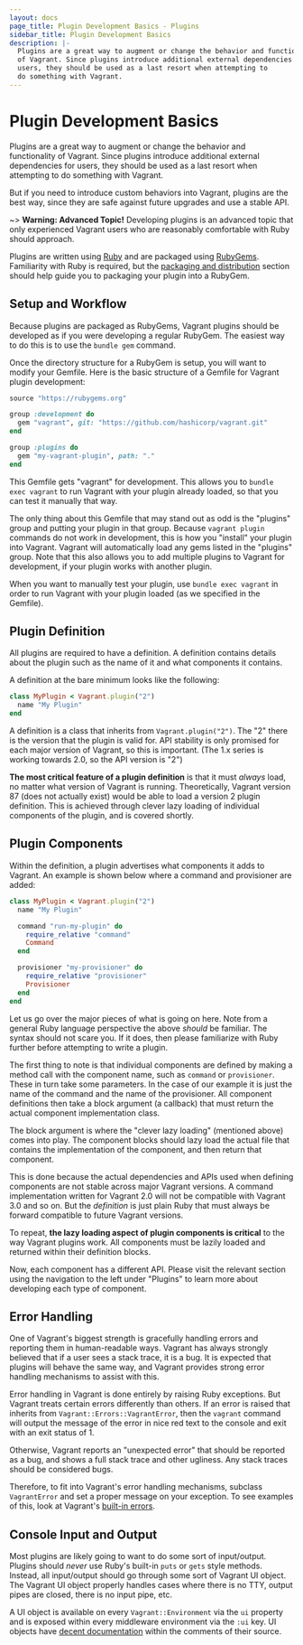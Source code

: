 ```yaml
---
layout: docs
page_title: Plugin Development Basics - Plugins
sidebar_title: Plugin Development Basics
description: |-
  Plugins are a great way to augment or change the behavior and functionality
  of Vagrant. Since plugins introduce additional external dependencies for
  users, they should be used as a last resort when attempting to
  do something with Vagrant.
---
```


# Plugin Development Basics

Plugins are a great way to augment or change the behavior and functionality
of Vagrant. Since plugins introduce additional external dependencies for
users, they should be used as a last resort when attempting to
do something with Vagrant.

But if you need to introduce custom behaviors
into Vagrant, plugins are the best way, since they are safe against future
upgrades and use a stable API.

~> **Warning: Advanced Topic!** Developing plugins is an
advanced topic that only experienced Vagrant users who are reasonably
comfortable with Ruby should approach.

Plugins are written using [Ruby](https://www.ruby-lang.org/en/) and are packaged
using [RubyGems](https://rubygems.org/). Familiarity with Ruby is required,
but the [packaging and distribution](/docs/plugins/packaging) section should help
guide you to packaging your plugin into a RubyGem.

## Setup and Workflow

Because plugins are packaged as RubyGems, Vagrant plugins should be
developed as if you were developing a regular RubyGem. The easiest
way to do this is to use the `bundle gem` command.

Once the directory structure for a RubyGem is setup, you will want
to modify your Gemfile. Here is the basic structure of a Gemfile for
Vagrant plugin development:

```ruby
source "https://rubygems.org"

group :development do
  gem "vagrant", git: "https://github.com/hashicorp/vagrant.git"
end

group :plugins do
  gem "my-vagrant-plugin", path: "."
end
```

This Gemfile gets "vagrant" for development. This allows you to
`bundle exec vagrant` to run Vagrant with your plugin already loaded,
so that you can test it manually that way.

The only thing about this Gemfile that may stand out as odd is the
"plugins" group and putting your plugin in that group. Because
`vagrant plugin` commands do not work in development, this is how
you "install" your plugin into Vagrant. Vagrant will automatically
load any gems listed in the "plugins" group. Note that this also
allows you to add multiple plugins to Vagrant for development, if
your plugin works with another plugin.

When you want to manually test your plugin, use
`bundle exec vagrant` in order to run Vagrant with your plugin
loaded (as we specified in the Gemfile).

## Plugin Definition

All plugins are required to have a definition. A definition contains details
about the plugin such as the name of it and what components it contains.

A definition at the bare minimum looks like the following:

```ruby
class MyPlugin < Vagrant.plugin("2")
  name "My Plugin"
end
```

A definition is a class that inherits from `Vagrant.plugin("2")`. The "2"
there is the version that the plugin is valid for. API stability is only
promised for each major version of Vagrant, so this is important. (The
1.x series is working towards 2.0, so the API version is "2")

**The most critical feature of a plugin definition** is that it must _always_
load, no matter what version of Vagrant is running. Theoretically, Vagrant
version 87 (does not actually exist) would be able to load a version 2 plugin
definition. This is achieved through clever lazy loading of individual components
of the plugin, and is covered shortly.

## Plugin Components

Within the definition, a plugin advertises what components it adds to
Vagrant. An example is shown below where a command and provisioner are
added:

```ruby
class MyPlugin < Vagrant.plugin("2")
  name "My Plugin"

  command "run-my-plugin" do
    require_relative "command"
    Command
  end

  provisioner "my-provisioner" do
    require_relative "provisioner"
    Provisioner
  end
end
```

Let us go over the major pieces of what is going on here. Note from a general
Ruby language perspective the above _should_ be familiar. The syntax should
not scare you. If it does, then please familiarize with Ruby further before
attempting to write a plugin.

The first thing to note is that individual components are defined by
making a method call with the component name, such as `command` or
`provisioner`. These in turn take some parameters. In the case of our
example it is just the name of the command and the name of the provisioner.
All component definitions then take a block argument (a callback) that
must return the actual component implementation class.

The block argument is where the "clever lazy loading" (mentioned above)
comes into play. The component blocks should lazy load the actual file that
contains the implementation of the component, and then return that component.

This is done because the actual dependencies and APIs used when defining
components are not stable across major Vagrant versions. A command implementation
written for Vagrant 2.0 will not be compatible with Vagrant 3.0 and so on. But
the _definition_ is just plain Ruby that must always be forward compatible
to future Vagrant versions.

To repeat, **the lazy loading aspect of plugin components is critical**
to the way Vagrant plugins work. All components must be lazily loaded
and returned within their definition blocks.

Now, each component has a different API. Please visit the relevant section
using the navigation to the left under "Plugins" to learn more about developing
each type of component.

## Error Handling

One of Vagrant's biggest strength is gracefully handling errors and reporting
them in human-readable ways. Vagrant has always strongly believed that if
a user sees a stack trace, it is a bug. It is expected that plugins will behave
the same way, and Vagrant provides strong error handling mechanisms to
assist with this.

Error handling in Vagrant is done entirely by raising Ruby exceptions.
But Vagrant treats certain errors differently than others. If an error
is raised that inherits from `Vagrant::Errors::VagrantError`, then the
`vagrant` command will output the message of the error in nice red text
to the console and exit with an exit status of 1.

Otherwise, Vagrant reports an "unexpected error" that should be reported
as a bug, and shows a full stack trace and other ugliness. Any stack traces
should be considered bugs.

Therefore, to fit into Vagrant's error handling mechanisms, subclass
`VagrantError` and set a proper message on your exception. To see
examples of this, look at Vagrant's [built-in errors](https://github.com/hashicorp/vagrant/blob/master/lib/vagrant/errors.rb).

## Console Input and Output

Most plugins are likely going to want to do some sort of input/output.
Plugins should _never_ use Ruby's built-in `puts` or `gets` style methods.
Instead, all input/output should go through some sort of Vagrant UI object.
The Vagrant UI object properly handles cases where there is no TTY, output
pipes are closed, there is no input pipe, etc.

A UI object is available on every `Vagrant::Environment` via the `ui` property
and is exposed within every middleware environment via the `:ui` key. UI
objects have [decent documentation](https://github.com/hashicorp/vagrant/blob/master/lib/vagrant/ui.rb)
within the comments of their source.
